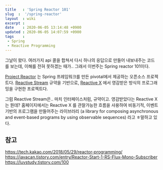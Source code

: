 ```yaml
---
title   : 'Spring Reactor 101' 
slug  :  '/spring-reactor'
layout  : wiki 
excerpt : 
date    : 2020-06-05 13:14:48 +0900
updated : 2020-06-05 14:07:59 +0900
tags    : 
 - Spring
 - Reactive Programming
---
```


그날이 왔다. 여러가지 api 콜을 합쳐서 다시 하나의 응답으로 만들어 내보내주는 코드를 보는데, 이해를 전혀 못하겠는 때가.. 그래서 이번주는 Spring reactor 101이다. 

[Project Reactor](https://projectreactor.io/) 는 Spring 프레임워크를 만든 pivotal에서 제공하는 오픈소스 프로젝트다. [Reactive Stream](https://www.reactive-streams.org/) 규약을 기반으로, [Reactive X](https://reactivex.io/) 에서 영감받은 방식의 프로그래밍을 구현한 프로젝트다. 

그럼 Reactive Stream은.. 마치 인터페이스처럼, 규약이고. 영감받았다는 Reactive X 는 뭔데? 홈페이지에서는 Reactive X 를 관찰가능한 흐름을 사용하여 비동기적, 이벤트 기반의 프로그램을 만들어주는 라이브러리 (a library for composing asynchronous and event-based programs by using observable sequences) 라고 ㅎ말하고 있다. 


## 참고 

https://tech.kakao.com/2018/05/29/reactor-programming/
https://javacan.tistory.com/entry/Reactor-Start-1-RS-Flux-Mono-Subscriber
https://luvstudy.tistory.com/100

